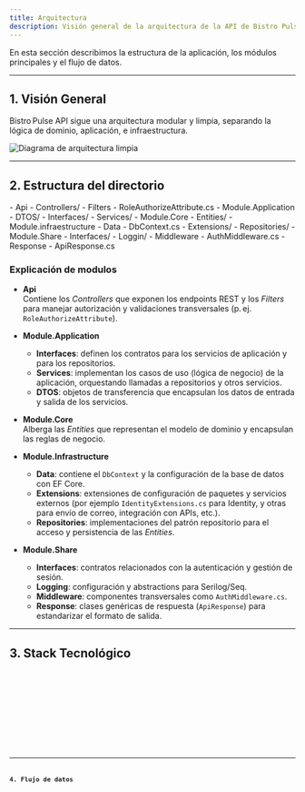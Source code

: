 ```yaml
---
title: Arquitectura
description: Visión general de la arquitectura de la API de Bistro Pulse
---
```



En esta sección describimos la estructura de la aplicación, los módulos principales y el flujo de datos.

---

## 1. Visión General

<Aside>
Bistro Pulse API sigue una arquitectura modular y limpia, separando la lógica de dominio, aplicación, e infraestructura.
</Aside>

![Diagrama de arquitectura limpia](../../../assets/clean-arch.png)  

---

## 2. Estructura del directorio
<FileTree>
- Api
    - Controllers/
    - Filters
        - RoleAuthorizeAttribute.cs
- Module.Application
    - DTOS/
    - Interfaces/
    - Services/
- Module.Core
    - Entities/
- Module.infraestructure
    - Data
        - DbContext.cs
    - Extensions/
    - Repositories/
- Module.Share
    - Interfaces/
    - Loggin/
    - Middleware
        - AuthMiddleware.cs
    - Response
        - ApiResponse.cs
</FileTree>

### Explicación de modulos

- **Api**  
  Contiene los *Controllers* que exponen los endpoints REST y los *Filters* para manejar autorización y validaciones transversales (p. ej. `RoleAuthorizeAttribute`).

- **Module.Application**  
  - **Interfaces**: definen los contratos para los servicios de aplicación y para los repositorios.  
  - **Services**: implementan los casos de uso (lógica de negocio) de la aplicación, orquestando llamadas a repositorios y otros servicios.  
  - **DTOS**: objetos de transferencia que encapsulan los datos de entrada y salida de los servicios.

- **Module.Core**  
  Alberga las *Entities* que representan el modelo de dominio y encapsulan las reglas de negocio.

- **Module.Infrastructure**  
  - **Data**: contiene el `DbContext` y la configuración de la base de datos con EF Core.  
  - **Extensions**: extensiones de configuración de paquetes y servicios externos (por ejemplo `IdentityExtensions.cs` para Identity, y otras para envío de correo, integración con APIs, etc.).  
  - **Repositories**: implementaciones del patrón repositorio para el acceso y persistencia de las *Entities*.

- **Module.Share**  
  - **Interfaces**: contratos relacionados con la autenticación y gestión de sesión.  
  - **Logging**: configuración y abstractions para Serilog/Seq.  
  - **Middleware**: componentes transversales como `AuthMiddleware.cs`.  
  - **Response**: clases genéricas de respuesta (`ApiResponse`) para estandarizar el formato de salida.

---

## 3. Stack Tecnológico 

<Tabs>
    <TabItem label="Backend">
        <Code code={`
.NET 8
ASP.NET Core 8
- Arquitectura modular (Clean Architecture)
- Inyección de dependencias nativa
- Middlewares personalizados
- Endpoints REST
`} lang="bash" />
    </TabItem>
    <TabItem label="Base de datos">
        <Code code={`
PostgreSQL
Entity Framework Core 8
- Migrations
- Consultas LINQ
`} lang="bash" />
    </TabItem>
    <TabItem label="Logging">
        <Code code={`
Serilog 
Seq 
- Sinks a consola, archivo y Seq
- Enriquecimiento de logs (Contexto, RequestId, UserId)
- Health Api
`} lang="bash" />
    </TabItem>
    <TabItem label="Despliegue">
        <Code code={`
Docker
Azure Web Services
- Azure App Service
- Integración CI/CD con GitHub  (Futuro)
`} lang="bash" />
    </TabItem>
</Tabs>

---

## 4. Flujo de datos